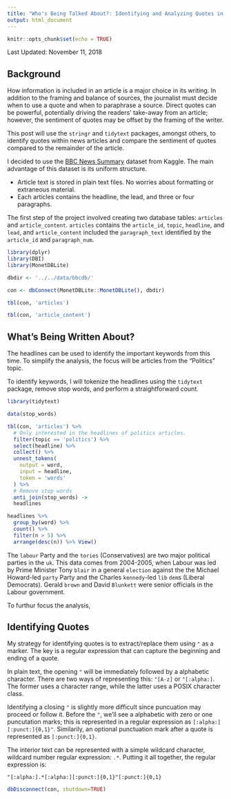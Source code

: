 ```yaml
---
title: "Who's Being Talked About?: Identifying and Analyzing Quotes in News Text"
output: html_document
---
```


```r
knitr::opts_chunk$set(echo = TRUE)
```

Last Updated: November 11, 2018

## Background

How information is included in an article is a major choice in its writing. In addition to the framing and balance of sources, the journalist must decide when to use a quote and when to paraphrase a source. Direct quotes can be powerful, potentially driving the readers' take-away from an article; however, the sentiment of quotes may be offset by the framing of the writer.

This post will use the `stringr` and `tidytext` packages, amongst others, to identify quotes within news articles and compare the sentiment of quotes compared to the remainder of the article.

I decided to use the [BBC News Summary](https://www.kaggle.com/pariza/bbc-news-summary) dataset from Kaggle. The main advantage of this dataset is its uniform structure.

- Article text is stored in plain text files. No worries about formatting or extraneous material.
- Each articles contains the headline, the lead, and three or four paragraphs.

The first step of the project involved creating two database tables: `articles` and `article_content`. `articles` contains the `article_id`, `topic`, `headline`, and `lead`, and `article_content` included the `paragraph_text` identified by the `article_id` and `paragraph_num`.

```r
library(dplyr)
library(DBI)
library(MonetDBLite)

dbdir <- '../../data/bbcdb/'

con <- dbConnect(MonetDBLite::MonetDBLite(), dbdir)

tbl(con, 'articles')
```

```r
tbl(con, 'article_content') 
```

## What's Being Written About?

The headlines can be used to identify the important keywords from this time. To simplify the analysis, the focus will be articles from the "Politics" topic.

To identify keywords, I will tokenize the headlines using the `tidytext` package, remove stop words, and perform a straightforward count.

```r
library(tidytext)

data(stop_words)

tbl(con, 'articles') %>% 
  # Only interested in the headlines of politics articles.
  filter(topic == 'politics') %>% 
  select(headline) %>% 
  collect() %>% 
  unnest_tokens(
    output = word,
    input = headline,
    token = 'words'
  ) %>% 
  # Remove stop words
  anti_join(stop_words) ->
  headlines

headlines %>% 
  group_by(word) %>% 
  count() %>% 
  filter(n > 5) %>% 
  arrange(desc(n)) %>% View()
```

The `labour` Party and the `tories` (Conservatives) are two major political parties in the `uk`. This data comes from 2004-2005, when Labour was led by Prime Minister Tony `blair` in a general `election` against the the Michael Howard-led `party` Party and the Charles `kennedy`-led `lib` `dem`s (Liberal Democrats). Gerald `brown` and David `Blunkett` were senior officials in the Labour government.

To furthur focus the analysis, 

## Identifying Quotes

My strategy for identifying quotes is to extract/replace them using `"` as a marker. The key is a regular expression that can capture the beginning and ending of a quote.

In plain text, the opening `"` will be immediately followed by a alphabetic character. There are two ways of representing this: `"[A-z]` or `"[:alpha:]`. The former uses a character range, while the latter uses a POSIX character class. 

Identifying a closing `"` is slightly more difficult since puncuation may proceed or follow it. Before the `"`, we'll see a alphabetic with zero or one puncutation marks; this is represented in a regular expression as `[:alpha:][:punct:]{0,1}"`. Similarily, an optional punctuation mark after a quote is represented as `[:punct:]{0,1}`. 

The interior text can be represented with a simple wildcard character, wildcard number regular expression: `.*`. Putting it all together, the regular expression is:

`"[:alpha:].*[:alpha:][:punct:]{0,1}"[:punct:]{0,1}`

```r
dbDisconnect(con, shutdown=TRUE)
```